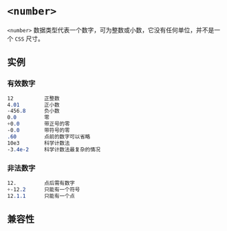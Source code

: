 # `<number>`

`<number>` 数据类型代表一个数字，可为整数或小数，它没有任何单位，并不是一个 `CSS` 尺寸。

## 实例

### 有效数字

```css
12          正整数
4.01        正小数
-456.8      负小数
0.0         零
+0.0        带正号的零
-0.0        带符号的零
.60         点前的数字可以省略
10e3        科学计数法
-3.4e-2     科学计数法最复杂的情况
```

### 非法数字

```css
12.         点后需有数字
+-12.2      只能有一个符号
12.1.1      只能有一个点
```

## 兼容性


<APITable query="css/data-type/number" />

